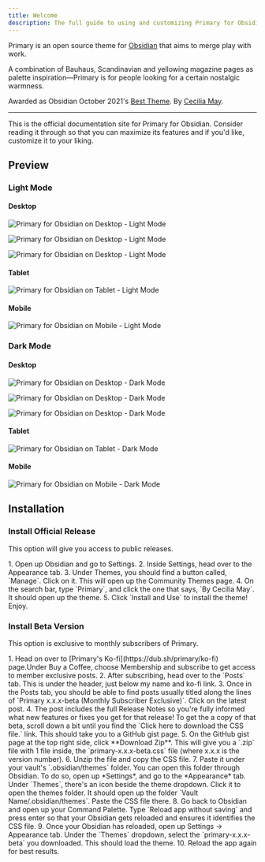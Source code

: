 ```yaml
---
title: Welcome
description: The full guide to using and customizing Primary for Obsidian.
---
```



Primary is an open source theme for [Obsidian](https://obsidian.md/) that aims to merge play with work.

A combination of Bauhaus, Scandinavian and yellowing magazine pages as palette inspiration—Primary is for people looking for a certain nostalgic warmness.

Awarded as Obsidian October 2021's [Best Theme](https://obsidian.md/october2021). By [Cecilia May](/about).

---

This is the official documentation site for Primary for Obsidian. Consider reading it through so that you can maximize its features and if you'd like, customize it to your liking.

## Preview

### Light Mode

#### Desktop

![Primary for Obsidian on Desktop - Light Mode](https://github.com/primary-theme/obsidian/blob/main/assets/desktop-1_light-mode.png)

![Primary for Obsidian on Desktop - Light Mode](https://github.com/primary-theme/obsidian/blob/main/assets/desktop-2_light-mode.png)

![Primary for Obsidian on Desktop - Light Mode](https://github.com/primary-theme/obsidian/blob/main/assets/desktop-3_light-mode.png)

#### Tablet

![Primary for Obsidian on Tablet - Light Mode](https://github.com/primary-theme/obsidian/blob/main/assets/tablet-1_light-mode.png)

#### Mobile

![Primary for Obsidian on Mobile - Light Mode](https://github.com/primary-theme/obsidian/blob/main/assets/mobile-1_light-mode.png)

### Dark Mode

#### Desktop

![Primary for Obsidian on Desktop - Dark Mode](https://github.com/primary-theme/obsidian/blob/main/assets/desktop-1_dark-mode.png)

![Primary for Obsidian on Desktop - Dark Mode](https://github.com/primary-theme/obsidian/blob/main/assets/desktop-2_dark-mode.png)

![Primary for Obsidian on Desktop - Dark Mode](https://github.com/primary-theme/obsidian/blob/main/assets/desktop-3_dark-mode.png)

#### Tablet

![Primary for Obsidian on Tablet - Dark Mode](https://github.com/primary-theme/obsidian/blob/main/assets/tablet-1_dark-mode.png)

#### Mobile

![Primary for Obsidian on Mobile - Dark Mode](https://github.com/primary-theme/obsidian/blob/main/assets/mobile-1_dark-mode.png)


## Installation

### Install Official Release

This option will give you access to public releases.

<Steps>
1. Open up Obsidian and go to Settings.
2. Inside Settings, head over to the Appearance tab.
3. Under Themes, you should find a button called, `Manage`. Click on it. This will open up the Community Themes page.
4. On the search bar, type `Primary`, and click the one that says, `By Cecilia May`. It should open up the theme.
5. Click `Install and Use` to install the theme! Enjoy.
</Steps>

### Install Beta Version

This option is exclusive to monthly subscribers of Primary.

<Steps>
1. Head on over to [Primary's Ko-fi](https://dub.sh/primary/ko-fi) page.Under Buy a Coffee, choose Membership and subscribe to get access to member exclusive posts.
2. After subscribing, head over to the `Posts` tab. This is under the header, just below my name and ko-fi link.
3. Once in the Posts tab, you should be able to find posts usually titled along the lines of `Primary x.x.x-beta (Monthly Subscriber Exclusive)`. Click on the latest post.
4. The post includes the full Release Notes so you're fully informed what new features or fixes you get for that release! To get the a copy of that beta, scroll down a bit until you find the `Click here to download the CSS file.` link. This should take you to a GitHub gist page.
5. On the GitHub gist page at the top right side, click **Download Zip**. This will give you a `.zip` file with 1 file inside, the `primary-x.x.x-beta.css` file (where x.x.x is the version number).
6. Unzip the file and copy the CSS file.
7. Paste it under your vault's `.obsidian/themes` folder. You can open this folder through Obsidian. To do so, open up *Settings*, and go to the *Appearance* tab. Under `Themes`, there's an icon beside the theme dropdown. Click it to open the themes folder. It should open up the folder `Vault Name/.obsidian/themes`. Paste the CSS file there.
8. Go back to Obsidian and open up your Command Palette. Type `Reload app without saving` and press enter so that your Obsidian gets reloaded and ensures it identifies the CSS file.
9. Once your Obsidian has reloaded, open up Settings -> Appearance tab. Under the `Themes` dropdown, select the `primary-x.x.x-beta` you downloaded. This should load the theme.
10. Reload the app again for best results.
</Steps>